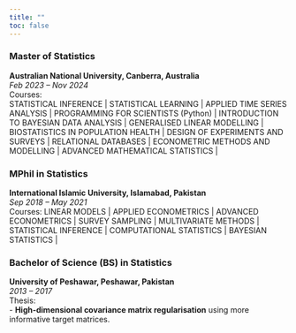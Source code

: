 ```yaml
---
title: ""
toc: false
---
```


### Master of Statistics  
**Australian National University, Canberra, Australia**  
*Feb 2023 – Nov 2024*  
Courses:  
STATISTICAL INFERENCE |
STATISTICAL LEARNING |
APPLIED TIME SERIES ANALYSIS |
PROGRAMMING FOR SCIENTISTS (Python) |
INTRODUCTION TO BAYESIAN DATA ANALYSIS |
GENERALISED LINEAR MODELLING |
BIOSTATISTICS IN POPULATION HEALTH |
DESIGN OF EXPERIMENTS AND SURVEYS |
RELATIONAL DATABASES |
ECONOMETRIC METHODS AND MODELLING |
ADVANCED MATHEMATICAL STATISTICS |

### MPhil in Statistics  
**International Islamic University, Islamabad, Pakistan**  
*Sep 2018 – May 2021*  
Courses:
LINEAR MODELS |
APPLIED ECONOMETRICS |
ADVANCED ECONOMETRICS |
SURVEY SAMPLING |
MULTIVARIATE METHODS |
STATISTICAL INFERENCE |
COMPUTATIONAL STATISTICS |
BAYESIAN STATISTICS |

### Bachelor of Science (BS) in Statistics  
**University of Peshawar, Peshawar, Pakistan**  
*2013 – 2017*  
Thesis:  
- **High-dimensional covariance matrix regularisation** using more informative target matrices.
